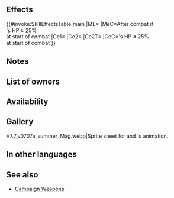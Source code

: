 {{Weapon Infobox
|tagid=SID_硝子の小鉢
|intID=3674
|image=wep_mg181
|exclusive=0
|weaponType=Blue Tome
|cost=200
|might=8
|range=2
|effect=At start of combat, if unit's HP ≥ 25%, grants Atk/Spd+5 to unit during combat, inflicts Spd/Res-X on foe during combat (X = 25% of unit's HP at start of combat; max 10), and restores 10 HP to unit after combat.
|required=Elthunder;Ellight
|next=Seashell Bowl+
|promotionRarity=5
|promotionTier=1
|properties=
}}
==Effects==
{{#invoke:SkillEffectsTable|main
|ME={{Eft|Heal|10}}
|MeC=After combat if<br>{{Tgt|Unit}}'s HP ≥ 25%<br>at start of combat
|Ce1={{Eft|Temporary buffs|Atk/Spd|5}}
|Ce2={{Eft|Temporary debuffs|Spd/Res|25% of {{Tgt|Unit}}'s HP<br>at start of combat|max=10}}
|Ce2T={{Tgt|Foe}}
|CeC={{Tgt|Unit}}'s HP ≥ 25%<br>at start of combat
}}
==Notes==
{{Temporary buffs}}
{{Temporary debuffs}}
{{At start of combat}}
{{After combat healing}}
==List of owners==
{{Skill Hero List}}
==Availability==
{{PassiveFocusList}}
{{PassiveDistributionList}}
{{PassiveCombatManualList}}
==Gallery==
<gallery>
V7.7_v0707a_summer_Mag.webp|Sprite sheet for {{St|Divine Draught}} and {{PAGENAME}}'s animation.
</gallery>
==In other languages==
{{OtherLanguages
|japanese=硝子の小鉢
|german=Muschelschale
|spanishEU=Bol de conchas
|spanishLA=Bol marino
|french=Bol coquillage
|italian=Ciotola di mare
|chineseTW=玻璃圓缸
|portuguese=Tigela marinha
}}
==See also==
{{See also skills|cond=Description LIKE '%inflicts%/%-X%on foe%=%of unit_s HP at start of combat%' AND Exclusive='1' AND Name NOT LIKE '%campaign%'}}
* [[Skill families/Weapons#Campaign|Campaign Weapons]]
{{Weapons Navbox}}